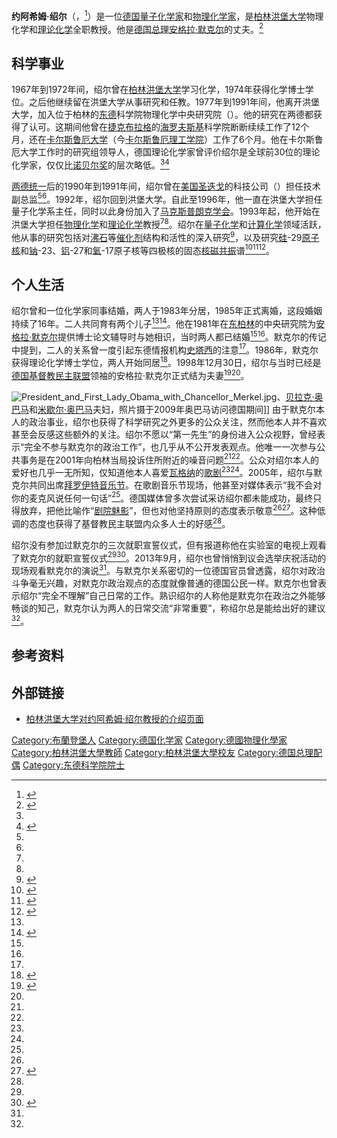 {{noteTA
|1=zh-cn:安格拉·默克尔; zh-hk:安格拉·默克爾; zh-tw:安格拉·梅克爾;
|2=zh-cn:默克尔; zh-hk:默克爾; zh-tw:梅克爾;
}}
{{Infobox scientist
| name = 约阿希姆·绍尔<br>Joachim Sauer
| native_name       = Joachim Sauer
| native_name_lang  = de
| image = Joachim Sauer.jpg
| birth_date =  {{Birth date and age|1949|4|19}}
| birth_place = {{flagicon|Germany|1946}}[[盟军占领下的德国|德国]][[勃兰登堡州|勃兰登堡州]][[森夫滕贝格|森夫滕贝格]]{{le|霍塞纳|Hosena}}
| nationality = {{GER}}
| fields = [[量子化学|量子化学]]、[[物理化学|物理化学]]、[[理论化学|理论化学]]
| workplaces = [[柏林洪堡大學|柏林洪堡大學]]
| alma_mater        = 柏林洪堡大學
| spouse = {{marriage|<姓名未公开>|1969|1985}}<br>{{marriage|[[安格拉·默克尔|安格拉·默克尔]]|1998|}}
}}

'''约阿希姆·绍尔'''（{{lang-de|Joachim Sauer}}，{{bd|1949年|4月19日}}<ref name="reuters">{{cite web|url=http://www.reuters.com/article/2012/05/16/us-germany-sauer-idUSBRE84F07420120516|title=Special Report: Don't call him Mr. Merkel|work=[[Reuters|Reuters]]|date=2012-05-16|accessdate=2015-08-28|first=Erik|last=Kirschbaum}}</ref>）是一位[[德国|德国]][[量子化学|量子化学家]]和[[物理化学|物理化学家]]，是[[柏林洪堡大学|柏林洪堡大学]]物理化学和[[理论化学|理论化学]]全职教授。他是[[德国总理|德国总理]][[安格拉·默克尔|安格拉·默克尔]]的丈夫。<ref name="time">{{cite web|url=http://content.time.com/time/world/article/0,8599,1682006,00.html|title=Just Don't Call Him 'Mr. Merkel'|work=Time|date=2007-11-08|accessdate=2015-08-28|first= Andrew|last= Purvis}}</ref>

== 科学事业 ==
1967年到1972年间，绍尔曾在[[柏林洪堡大学|柏林洪堡大学]]学习化学，1974年获得化学博士学位。之后他继续留在洪堡大学从事研究和任教。1977年到1991年间，他离开洪堡大学，加入位于柏林的[[东德|东德]]科学院物理化学中央研究院（{{lang|de|Zentralinstitut für physikalische Chemie der Akademie der Wissenschaften der DDR}}）。他的研究在两德都获得了认可。这期间他曾在[[捷克|捷克]][[布拉格|布拉格]]的[[雅罗斯拉夫·海罗夫斯基|海罗夫斯基]]科学院断断续续工作了12个月，还在[[卡尔斯鲁厄大学|卡尔斯鲁厄大学]]（今[[卡尔斯鲁厄理工学院|卡尔斯鲁厄理工学院]]）工作了6个月。他在卡尔斯鲁厄大学工作时的研究组领导人，德国理论化学家{{le|莱因哈特·阿尔利希斯|Reinhart Ahlrichs}}曾评价绍尔是全球前30位的理论化学家，仅仅比[[诺贝尔奖|诺贝尔奖]]的层次略低。<ref name="reuters"/><ref name="CV">{{cite web|url=https://www.chemie.hu-berlin.de/de/forschung/quantenchemie/Group/js-1|title=Prof. Dr. Dr. h.c. Joachim Sauer|work=[[柏林洪堡大学|Humboldt-Universität zu Berlin]]|accessdate=2015-08-28}}</ref>

[[两德统一|两德统一]]后的1990年到1991年间，绍尔曾在[[美国|美国]][[圣迭戈|圣迭戈]]的{{lang|en|BIOSYM}}科技公司（{{lang|en|BIOSYM Technologies, Inc.}}）担任技术副总监<ref name="reuters"/><ref name="CV"/>。1992年，绍尔回到洪堡大学。自此至1996年，他一直在洪堡大学担任量子化学系主任，同时以此身份加入了[[马克斯普朗克学会|马克斯普朗克学会]]。1993年起，他开始在洪堡大学担任[[物理化学|物理化学]]和[[理论化学|理论化学]]教授<ref name="reuters"/><ref name="CV"/>。绍尔在[[量子化学|量子化学]]和[[计算化学|计算化学]]领域活跃，他从事的研究包括对[[沸石|沸石]]等[[催化剂|催化剂]]结构和活性的深入研究<ref>{{cite journal|last=Sauer, J|first=Haase, F|title=Interaction of Methanol With Bronsted Acid Sites Of Zeolite Catalysts - An Ab-Initio Study|journal=Journal of the American Chemical Society|date=1995-04-05|volume=117|issue=13|pages=3780–3789|doi=10.1021/Ja00118A014|url=http://pubs.acs.org/doi/abs/10.1021/ja00118a014}}</ref>，以及研究[[硅|硅]]-29[[原子核|原子核]]和[[钠|钠]]-23、[[铝|铝]]-27和[[氧|氧]]-17原子核等四极核的固态[[核磁共振|核磁共振]]谱<ref name=Koller-1994>{{cite journal|last=SAUER, J|first=KOLLER, H|author2=ENGELHARDT, G |author3=KENTGENS, APM |title=Na-23 Nmr-Spectroscopy of Solids - Interpretation of Quadrupole Interaction Parameters and Chemical-Shifts|journal=JOURNAL OF PHYSICAL CHEMISTRY|date=1994-02-10|volume=98|issue=6|pages=1544–1551|doi=10.1021/j100057a004|url=http://pubs.acs.org/doi/abs/10.1021/j100057a004}}</ref><ref name=Bull-1998>{{cite journal|last=Bull Lucy, M.|first=Dupree, R. |author2=Cheetham, AK |author3=Anupold, T |author4=Reinhold, A |author5=Samoson, A |author6=Sauer, J |author7=Bussemer, B |author8=Lee, Y |author9=Gann, S |author10=Shore, J |author11=Pines, A|title=A high-resolution(17)O NMR study of siliceous zeolite faujasite|journal=JOURNAL OF THE AMERICAN CHEMICAL SOCIETY|date=1998-05-24|volume=120|issue=14|pages=3510–3511|doi=10.1021/ja9743001|url=http://pubs.acs.org/doi/abs/10.1021/ja9743001}}</ref><ref name=Bull-2000>{{cite journal|last=Bull, Lucy M|first=Dupree, R|author2=Bussemer, B |author3=Anupold, T |author4=Reinhold, A |author5=Samoson, A |author6=Sauer, J |author7= Cheetham, AK |title=A high-resolution O-17 and Si-29 NMR study of zeolite siliceous ferrierite and ab initio calculations of NMR parameters|journal=JOURNAL OF THE AMERICAN CHEMICAL SOCIETY|date=2000-05-24|volume=122|issue=20|pages=4948–4958|doi=10.1021/ja993339y|url=http://pubs.acs.org/doi/abs/10.1021/ja993339y}}</ref>。

== 个人生活 ==
绍尔曾和一位化学家同事结婚，两人于1983年分居，1985年正式离婚，这段婚姻持续了16年。二人共同育有两个儿子<ref name="reuters"/><ref name="dw">{{cite web|url=http://www.dw.com/zh/妇唱夫随默克尔丈夫绍尔教授迎来65岁生日/a-17573425 |title=“妇唱夫随”？—默克尔丈夫绍尔教授迎来65岁生日|work=德国之声|date=2014-04-19|accessdate=2015-08-28}}</ref>。他在1981年在[[东柏林|东柏林]]的中央研究院为[[安格拉·默克尔|安格拉·默克尔]]提供博士论文辅导时与她相识，当时两人都已结婚<ref name="reuters"/><ref name="dw"/>。默克尔的传记中提到，二人的关系曾一度引起东德情报机构[[史塔西|史塔西]]的注意<ref name="reuters"/>。1986年，默克尔获得理论化学博士学位，两人开始同居<ref name="Mills">{{cite book|title=Angela Merkel|first=Clifford W.|last= Mills|publisher=Electronic books|year=2007|url=https://books.google.com/books?id=Gv-TVttvaRkC}}</ref>{{Rp|38}}。1998年12月30日，绍尔与当时已经是[[德国基督教民主联盟|德国基督教民主联盟]]领袖的安格拉·默克尔正式结为夫妻<ref name="bild">{{cite web|url=http://www.bild.de/politik/2008/bild-am-sonntag-erzaehlt-die-geschichte-einer-liebe-ohne-prunk-und-blitzlicht-6923102.bild.html|title=Das diskrete Glück|work=Bild|date=2008-12-28|first=Martin S. |last=Lambeck|accessdate=2015-08-28|language=de}}</ref><ref name="Mills"/>{{Rp|56}}。

[[File:President_and_First_Lady_Obama_with_Chancellor_Merkel.jpg|thumb]]、[[贝拉克·奥巴马|贝拉克·奥巴马]]和[[米歇尔·奥巴马|米歇尔·奥巴马]]夫妇，照片摄于2009年奥巴马访问德国期间]]
由于默克尔本人的政治事业，绍尔也获得了科学研究之外更多的公众关注，然而他本人并不喜欢甚至会反感这些额外的关注。绍尔不愿以“第一先生”的身份进入公众视野，曾经表示“完全不参与默克尔的政治工作”，也几乎从不公开发表观点。他唯一一次参与公共事务是在2001年向柏林当局投诉住所附近的噪音问题<ref name="reuters"/><ref name="bild"/>。公众对绍尔本人的爱好也几乎一无所知，仅知道他本人喜爱[[瓦格纳|瓦格纳]]的[[歌剧|歌剧]]<ref name="bild"/><ref name="dw"/>。2005年，绍尔与默克尔共同出席[[拜罗伊特音乐节|拜罗伊特音乐节]]。在歌剧音乐节现场，他甚至对媒体表示“我不会对你的麦克风说任何一句话”<ref name="reuters"/>。德国媒体曾多次尝试采访绍尔都未能成功，最终只得放弃，把他比喻作“[[艾瑞克_(歌劇魅影)|剧院魅影]]”，但也对他坚持原则的态度表示敬意<ref name="reuters"/><ref name=Phantom>{{cite web | first=David | last=Crossland | title=Merkel's Phantom of the Opera | url=http://www.spiegel.de/international/0,1518,386384,00.html | publisher=[[明镜|Spiegel Online]] | date=2005-11-22 | accessdate=2015-08-28}}</ref>。这种低调的态度也获得了基督教民主联盟内众多人士的好感<ref name="dw"/>。

绍尔没有参加过默克尔的三次就职宣誓仪式，但有报道称他在实验室的电视上观看了默克尔的就职宣誓仪式<ref name="dw"/><ref name=QuantumLeap>{{cite web | first=Craig | last=Whitlock | title=The Professor's Quantum Leap | url=http://www.washingtonpost.com/wp-dyn/content/article/2007/06/07/AR2007060702139.html | publisher=[[The_Washington_Post|The Washington Post]] | date=2007-06-08 | accessdate=2015-08-28}}</ref>。2013年9月，绍尔也曾悄悄到议会选举庆祝活动的现场观看默克尔的演说<ref name="dw"/>。与默克尔关系密切的一位德国官员曾透露，绍尔对政治斗争毫无兴趣，对默克尔政治观点的态度就像普通的德国公民一样。默克尔也曾表示绍尔“完全不理解”自己日常的工作。熟识绍尔的人称他是默克尔在政治之外能够畅谈的知己，默克尔认为两人的日常交流“非常重要”，称绍尔总是能给出好的建议<ref name="reuters"/>。

== 参考资料 ==
{{reflist|40em}}

== 外部链接 ==
{{Commonscat|Joachim Sauer}}
* [http://www.chemie.hu-berlin.de/forschung/quantenchemie/Group/js-1/js_cv 柏林洪堡大学对约阿希姆·绍尔教授的介绍页面]

{{Authority control}}
{{DEFAULTSORT:Sauer, Joachim}}

[[Category:布蘭登堡人|Category:布蘭登堡人]]
[[Category:德国化学家|Category:德国化学家]]
[[Category:德國物理化學家|Category:德國物理化學家]]
[[Category:柏林洪堡大學教師|Category:柏林洪堡大學教師]]
[[Category:柏林洪堡大學校友|Category:柏林洪堡大學校友]]
[[Category:德国总理配偶|Category:德国总理配偶]]
[[Category:东德科学院院士|Category:东德科学院院士]]
